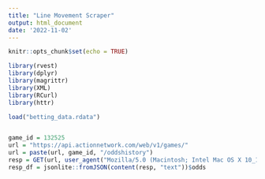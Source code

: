 ```yaml
---
title: "Line Movement Scraper"
output: html_document
date: '2022-11-02'
---
```


```r
knitr::opts_chunk$set(echo = TRUE)
```




```r
library(rvest)
library(dplyr)
library(magrittr)
library(XML)
library(RCurl)
library(httr)
```



```r
load("betting_data.rdata")


game_id = 132525
url = "https://api.actionnetwork.com/web/v1/games/"
url = paste(url, game_id, "/oddshistory")
resp = GET(url, user_agent("Mozilla/5.0 (Macintosh; Intel Mac OS X 10_15_7) AppleWebKit/537.36 (KHTML, like Gecko) Chrome/106.0.0.0 Safari/537.36"))
resp_df = jsonlite::fromJSON(content(resp, "text"))$odds

```

